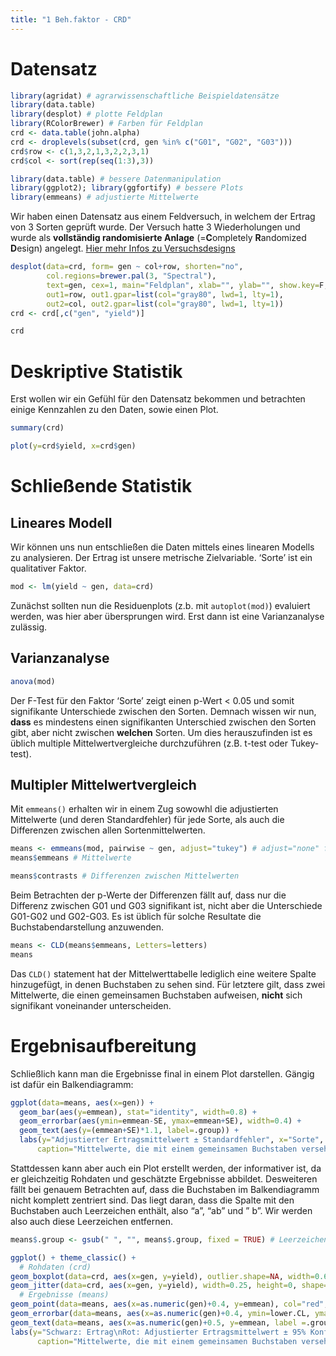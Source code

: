 ```yaml
---
title: "1 Beh.faktor - CRD"
---
```


# Datensatz

```r
library(agridat) # agrarwissenschaftliche Beispieldatensätze
library(data.table)
library(desplot) # plotte Feldplan
library(RColorBrewer) # Farben für Feldplan
crd <- data.table(john.alpha)
crd <- droplevels(subset(crd, gen %in% c("G01", "G02", "G03")))
crd$row <- c(1,3,2,1,3,2,2,3,1)
crd$col <- sort(rep(seq(1:3),3))
```

```r
library(data.table) # bessere Datenmanipulation
library(ggplot2); library(ggfortify) # bessere Plots
library(emmeans) # adjustierte Mittelwerte
```

Wir haben einen Datensatz aus einem Feldversuch, in welchem der Ertrag von 3 Sorten geprüft wurde. Der Versuch hatte 3 Wiederholungen und wurde als  **vollständig randomisierte Anlage** (=**C**ompletely **R**andomized **D**esign) angelegt. [Hier mehr Infos zu Versuchsdesigns](appendix_designs.html)

<div class = "row"> <div class = "col-md-6">
```r
desplot(data=crd, form= gen ~ col+row, shorten="no",
        col.regions=brewer.pal(3, "Spectral"),
        text=gen, cex=1, main="Feldplan", xlab="", ylab="", show.key=F,
        out1=row, out1.gpar=list(col="gray80", lwd=1, lty=1),
        out2=col, out2.gpar=list(col="gray80", lwd=1, lty=1))
crd <- crd[,c("gen", "yield")]
```
</div> <div class = "col-md-6">
```r
crd
```
</div> </div>

# Deskriptive Statistik
Erst wollen wir ein Gefühl für den Datensatz bekommen und betrachten einige Kennzahlen zu den Daten, sowie einen Plot.

<div class = "row"> <div class = "col-md-6">
```r
summary(crd)
```
</div> <div class = "col-md-6">
```r
plot(y=crd$yield, x=crd$gen)
```
</div> </div>

# Schließende Statistik
## Lineares Modell
Wir können uns nun entschließen die Daten mittels eines linearen Modells zu analysieren. Der Ertrag ist unsere metrische Zielvariable. 'Sorte' ist ein qualitativer Faktor. 

```r
mod <- lm(yield ~ gen, data=crd)
```

Zunächst sollten nun die Residuenplots (z.b. mit `autoplot(mod)`) evaluiert werden, was hier aber übersprungen wird. Erst dann ist eine Varianzanalyse zulässig.

## Varianzanalyse

```r
anova(mod)
```

Der F-Test für den Faktor 'Sorte' zeigt einen p-Wert < 0.05 und somit signifikante Unterschiede zwischen den Sorten. Demnach wissen wir nun, **dass** es mindestens einen signifikanten Unterschied zwischen den Sorten gibt, aber nicht zwischen **welchen** Sorten. Um dies herauszufinden ist es üblich multiple Mittelwertvergleiche durchzuführen (z.B. t-test oder Tukey-test). 

## Multipler Mittelwertvergleich
Mit `emmeans()` erhalten wir in einem Zug sowowhl die adjustierten Mittelwerte (und deren Standardfehler) für jede Sorte, als auch die Differenzen zwischen allen Sortenmittelwerten.

```r
means <- emmeans(mod, pairwise ~ gen, adjust="tukey") # adjust="none" für t-test
means$emmeans # Mittelwerte 
```
```r
means$contrasts # Differenzen zwischen Mittelwerten
```

Beim Betrachten der p-Werte der Differenzen fällt auf, dass nur die Differenz zwischen G01 und G03 signifikant ist, nicht aber die Unterschiede G01-G02 und G02-G03. Es ist üblich für solche Resultate die Buchstabendarstellung anzuwenden. 

```r
means <- CLD(means$emmeans, Letters=letters)
means
```

Das `CLD()` statement hat der Mittelwerttabelle lediglich eine weitere Spalte hinzugefügt, in denen Buchstaben zu sehen sind. Für letztere gilt, dass zwei Mittelwerte, die einen gemeinsamen Buchstaben aufweisen, **nicht** sich signifikant voneinander unterscheiden.

# Ergebnisaufbereitung

Schließlich kann man die Ergebnisse final in einem Plot darstellen. Gängig ist dafür ein Balkendiagramm:

```r
ggplot(data=means, aes(x=gen)) +
  geom_bar(aes(y=emmean), stat="identity", width=0.8) +
  geom_errorbar(aes(ymin=emmean-SE, ymax=emmean+SE), width=0.4) +
  geom_text(aes(y=(emmean+SE)*1.1, label=.group)) +
  labs(y="Adjustierter Ertragsmittelwert ± Standardfehler", x="Sorte", 
      caption="Mittelwerte, die mit einem gemeinsamen Buchstaben versehen sind, sind laut Tukey-test nicht signifikant voneinander verschieden.")
```

Stattdessen kann aber auch ein Plot erstellt werden, der informativer ist, da er gleichzeitig Rohdaten und geschätzte Ergebnisse abbildet. Desweiteren fällt bei genauem Betrachten auf, dass die Buchstaben im Balkendiagramm nicht komplett zentriert sind. Das liegt daran, dass die Spalte mit den Buchstaben auch Leerzeichen enthält, also "a ", "ab" und " b". Wir werden also auch diese Leerzeichen entfernen.

```r
means$.group <- gsub(" ", "", means$.group, fixed = TRUE) # Leerzeichen entfernen

ggplot() + theme_classic() +
  # Rohdaten (crd)
geom_boxplot(data=crd, aes(x=gen, y=yield), outlier.shape=NA, width=0.6) +
geom_jitter(data=crd, aes(x=gen, y=yield), width=0.25, height=0, shape=1) +
  # Ergebnisse (means)
geom_point(data=means, aes(x=as.numeric(gen)+0.4, y=emmean), col="red", shape=16, size=2) +
geom_errorbar(data=means, aes(x=as.numeric(gen)+0.4, ymin=lower.CL, ymax=upper.CL), col="red", width=0.1) +
geom_text(data=means, aes(x=as.numeric(gen)+0.5, y=emmean, label =.group), col="red") + 
labs(y="Schwarz: Ertrag\nRot: Adjustierter Ertragsmittelwert ± 95% Konfidenzintervall", x="Sorte", 
      caption="Mittelwerte, die mit einem gemeinsamen Buchstaben versehen sind, sind laut Tukey-test nicht signifikant voneinander verschieden.")
```

